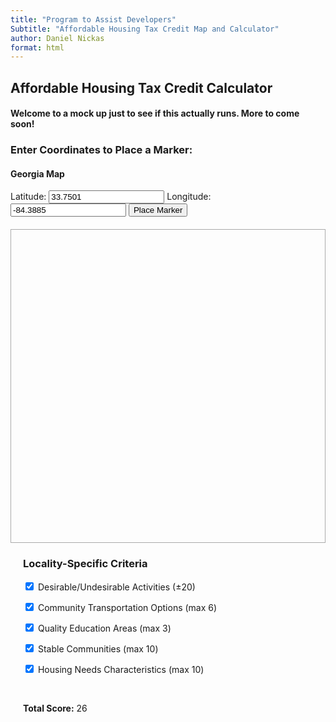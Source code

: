 ```yaml
---
title: "Program to Assist Developers"
Subtitle: "Affordable Housing Tax Credit Map and Calculator"
author: Daniel Nickas
format: html
---
```


## Affordable Housing Tax Credit Calculator

#### Welcome to a mock up just to see if this actually runs. More to come soon!



### Enter Coordinates to Place a Marker:


#### Georgia Map
<form id="coord-form">
  <label>Latitude:
    <input id="lat" type="number" value="33.7501" step="0.0001" required>
  </label>
  <label>Longitude:
    <input id="lon" type="number" value="-84.3885" step="0.0001" required>
  </label>
  <button type="submit">Place Marker</button>
</form>

<div id="map" style="height: 500px; margin-top: 20px; border: 1px solid #aaa;"></div>

<!-- Load Leaflet (CSS + JS) -->
<link
  rel="stylesheet"
  href="https://unpkg.com/leaflet@1.9.4/dist/leaflet.css"
/>
<script src="https://unpkg.com/leaflet@1.9.4/dist/leaflet.js"></script>

<script src="https://d3js.org/d3.v7.min.js"></script>

<script>
// Wrap in window load to ensure elements are ready
window.addEventListener('load', () => {
  // Initialize the map
  const map = L.map('map').setView([33.7501, -84.3885], 11);

  // Add Esri/ArcGIS basemap
  L.tileLayer('https://server.arcgisonline.com/ArcGIS/rest/services/' +
              'World_Imagery/MapServer/tile/{z}/{y}/{x}', {
    attribution: 'Tiles © Esri',
    maxZoom: 18
  }).addTo(map);

  function getColor(score) {
    const maxScore = 20;
    const midScore = maxScore / 2;

    let r, g;

    if (score <= midScore) {
      const ratio = score / midScore;
      r = Math.round(255 * ratio);
      g = 255;
    } else {
      const ratio = (score - midScore) / midScore;
      r = 255;
      g = Math.round(255 * (1 - ratio));
    }

    return `rgb(${r},${g},0)`;
  }

  const squareSize = 0.01;

  d3.csv("data/desirable_undesirable_activities/desirable_undesirable_scores.csv").then(data => {
    data.forEach(d => {
      const lat = parseFloat(d.lat);
      const lon = parseFloat(d.lon);
      const score = parseFloat(d.final_score);

      if (!isNaN(lat) && !isNaN(lon) && !isNaN(score)) {
        const bounds = [
          [lat - squareSize, lon - squareSize], // Southwest corner
          [lat + squareSize, lon + squareSize]  // Northeast corner
        ];

        L.rectangle(bounds, {
          stroke: false,                // No border
          fillColor: getColor(score),   // Your gradient fill function
          fillOpacity: 0.3,
          weight: 0
        }).addTo(map).bindPopup(`Score: ${score}`);
      }
    });
  });

  // Manual Marker for Input
  let userMarker = null;
  document.getElementById('coord-form').addEventListener('submit', function(e) {
    e.preventDefault();
    const lat = parseFloat(document.getElementById('lat').value);
    const lon = parseFloat(document.getElementById('lon').value);

    if (!isNaN(lat) && !isNaN(lon)) {
      if (userMarker) map.removeLayer(userMarker);
      userMarker = L.marker([lat, lon]).addTo(map)
        .bindPopup(`Latitude: ${lat.toFixed(4)}<br>Longitude: ${lon.toFixed(4)}`)
        .openPopup();
      map.setView([lat, lon], 8);
    }
  });
});
</script>

::: {.column width="50%" style="padding-left: 20px;"}
### Locality-Specific Criteria

<form id="criteria-form">
  <label><input type="checkbox" value="20" onclick="updateTotal()" checked>
    Desirable/Undesirable Activities (±20)</label><br>

  <label><input type="checkbox" value="6" onclick="updateTotal()" checked>
    Community Transportation Options (max 6)</label><br>

  <label><input type="checkbox" value="3" onclick="updateTotal()" checked>
    Quality Education Areas (max 3)</label><br>

  <label><input type="checkbox" value="10" onclick="updateTotal()" checked>
    Stable Communities (max 10)</label><br>

  <label><input type="checkbox" value="10" onclick="updateTotal()" checked>
    Housing Needs Characteristics (max 10)</label><br>
</form>

<br>

<p><strong>Total Score:</strong> <span id="score">26</span></p>

<script>
  function updateTotal() {
    const form = document.getElementById('criteria-form');
    const checkboxes = form.querySelectorAll('input[type="checkbox"]');
    let total = 0;
    checkboxes.forEach(box => {
      if (box.checked) {
        total += parseInt(box.value);
      }
    });
    document.getElementById('score').textContent = total;
  }

  // Run on page load
  updateTotal();
</script>
:::



